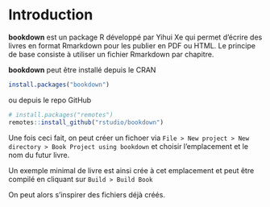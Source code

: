 # Introduction {#intro}


**bookdown** est un package R développé par Yihui Xe qui permet d’écrire des livres en format Rmarkdown pour les publier en PDF ou HTML. Le principe de base consiste à utiliser un fichier Rmarkdown par chapitre.


**bookdown** peut être installé depuis le CRAN 

```r
install.packages("bookdown")
```

ou depuis le repo GitHub

```r
# install.packages("remotes")
remotes::install_github("rstudio/bookdown")
```


Une fois ceci fait, on peut créer un fichoer via `File > New project > New directory > Book Project using bookdown` et choisir l'emplacement et le nom du futur livre.

Un exemple minimal de livre est ainsi crée à cet emplacement et peut être compilé en cliquant sur ` Build > Build Book`

On peut alors s'inspirer des fichiers déjà créés.


